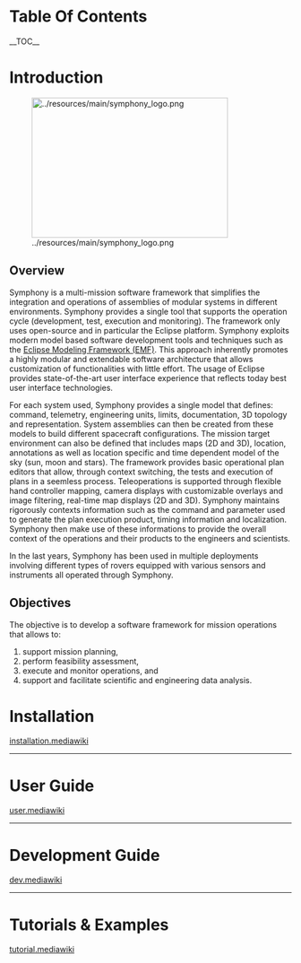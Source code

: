 = Table Of Contents =
__TOC__

= Introduction =

[[File:../resources/main/symphony_logo.png|350x250px]]

== Overview ==
Symphony is a multi-mission software framework that simplifies the integration and operations of assemblies of modular systems in different environments. Symphony provides a single tool that supports the operation cycle (development, test, execution and monitoring). The framework only uses open-source and in particular the Eclipse platform. Symphony exploits modern model based software development tools and techniques such as the [https://eclipse.org/modeling/emf/ Eclipse Modeling Framework (EMF)]. This approach inherently promotes a highly modular and extendable software architecture that allows customization of functionalities with little effort. The usage of Eclipse provides state-of-the-art user interface experience that reflects today best user interface technologies.

For each system used, Symphony provides a single model that defines: command, telemetry, engineering units, limits, documentation, 3D topology and representation. System assemblies can then be created from these models to build different spacecraft configurations. The mission target environment can also be defined that includes maps (2D and 3D), location, annotations as well as location specific and time dependent model of the sky (sun, moon and stars). The framework provides basic operational plan editors that allow, through context switching, the tests and execution of plans in a seemless process. Teleoperations is supported through flexible hand controller mapping, camera displays with customizable overlays and image filtering, real-time map displays (2D and 3D). Symphony maintains rigorously contexts information such as the command and parameter used to generate the plan execution product, timing information and localization. Symphony then make use of these informations to provide the overall context of the operations and their products to the engineers and scientists.

In the last years, Symphony has been used in multiple deployments involving different types of rovers equipped with various sensors and instruments all operated through Symphony.

== Objectives ==
The objective is to develop a software framework for mission operations that allows to:
#support mission planning,
#perform feasibility assessment,
#execute and monitor operations, and
#support and facilitate scientific and engineering data analysis. 

= Installation =
[[installation.mediawiki]]

----

= User Guide =
[[user.mediawiki]]

----

= Development Guide =
[[dev.mediawiki]]

----

= Tutorials & Examples =
[[tutorial.mediawiki]]